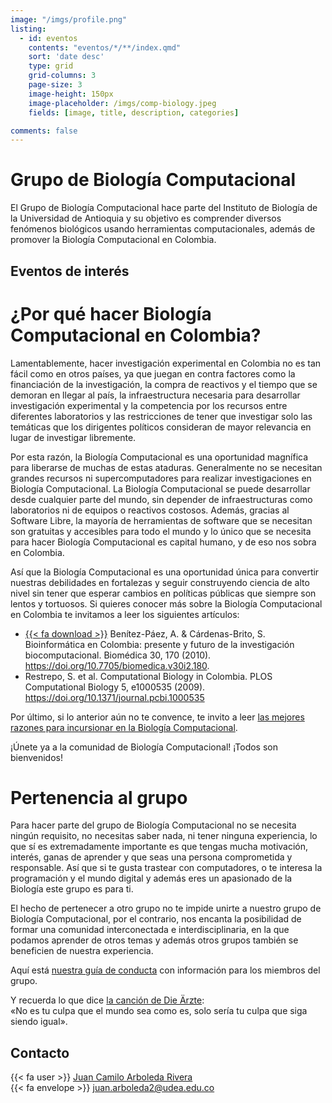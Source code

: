 ```yaml
---
image: "/imgs/profile.png"
listing:
  - id: eventos
    contents: "eventos/*/**/index.qmd"
    sort: 'date desc'
    type: grid
    grid-columns: 3
    page-size: 3
    image-height: 150px
    image-placeholder: /imgs/comp-biology.jpeg
    fields: [image, title, description, categories]

comments: false
---
```


# Grupo de Biología Computacional

El Grupo de Biología Computacional hace parte del Instituto de Biología de la
Universidad de Antioquia y su objetivo es comprender diversos fenómenos
biológicos usando herramientas computacionales, además de promover la Biología
Computacional en Colombia.

## Eventos de interés

::: {#eventos}
:::

# ¿Por qué hacer Biología Computacional en Colombia?

Lamentablemente, hacer investigación experimental en Colombia no es tan fácil
como en otros países, ya que juegan en contra factores como la financiación de
la investigación, la compra de reactivos y el tiempo que se demoran en llegar
al país, la infraestructura necesaria para desarrollar investigación
experimental y la competencia por los recursos entre diferentes laboratorios y
las restricciones de tener que investigar solo las temáticas que los dirigentes
políticos consideran de mayor relevancia en lugar de investigar libremente.

Por esta razón, la Biología Computacional es una oportunidad magnífica para
liberarse de muchas de estas ataduras. Generalmente no se necesitan grandes
recursos ni supercomputadores para realizar investigaciones en Biología
Computacional. La Biología Computacional se puede desarrollar desde cualquier
parte del mundo, sin depender de infraestructuras como laboratorios ni de
equipos o reactivos costosos. Además, gracias al Software Libre, la mayoría de
herramientas de software que se necesitan son gratuitas y accesibles para todo
el mundo y lo único que se necesita para hacer Biología Computacional es
capital humano, y de eso nos sobra en Colombia.

Así que la Biología Computacional es una oportunidad única para convertir
nuestras debilidades en fortalezas y seguir construyendo ciencia de alto nivel
sin tener que esperar cambios en políticas públicas que siempre son lentos y
tortuosos. Si quieres conocer más sobre la Biología Computacional en
Colombia te invitamos a leer los siguientes artículos:

- [{{< fa download >}}](files/bioinfo-Colombia.pdf) Benítez-Páez, A. &
  Cárdenas-Brito, S. Bioinformática en Colombia: presente y futuro de la
  investigación biocomputacional. Biomédica 30, 170 (2010).
  [https://doi.org/10.7705/biomedica.v30i2.180](https://doi.org/10.7705/biomedica.v30i2.180).
- Restrepo, S. et al. Computational Biology in Colombia. PLOS Computational
  Biology 5, e1000535 (2009).
  [https://doi.org/10.1371/journal.pcbi.1000535](https://doi.org/10.1371/journal.pcbi.1000535)

Por último, si lo anterior aún no te convence, te invito a leer [las mejores
razones para incursionar en la Biología
Computacional](https://caseybergman.wordpress.com/2012/07/31/top-n-reasons-to-do-a-ph-d-or-post-doc-in-bioinformaticscomputational-biology/).

¡Únete ya a la comunidad de Biología Computacional! ¡Todos son bienvenidos!

# Pertenencia al grupo

Para hacer parte del grupo de Biología Computacional no se necesita ningún
requisito, no necesitas saber nada, ni tener ninguna experiencia, lo que sí
es extremadamente importante es que tengas mucha motivación, interés, ganas
de aprender y que seas una persona comprometida y responsable. Así que si te
gusta trastear con computadores, o te interesa la programación y el mundo
digital y además eres un apasionado de la Biología este grupo es para ti.

El hecho de pertenecer a otro grupo no te impide unirte a nuestro grupo de
Biología Computacional, por el contrario, nos encanta la posibilidad de formar
una comunidad interconectada e interdisciplinaria, en la que podamos aprender
de otros temas y además otros grupos también se beneficien de nuestra
experiencia.

Aquí está [nuestra guía de conducta](bienvenida.qmd) con información para
los miembros del grupo.

Y recuerda lo que dice [la canción de Die
Ärzte](https://youtu.be/kRrP-bZvD2s):\
«No es tu culpa que el mundo sea como es, solo sería tu culpa que siga
siendo igual».

## Contacto

{{< fa user >}} [Juan Camilo Arboleda Rivera](https://nesper94.github.io)\
{{< fa envelope >}} <juan.arboleda2@udea.edu.co>
